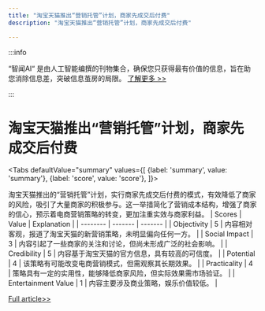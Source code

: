 ```yaml
---
title: "淘宝天猫推出“营销托管”计划，商家先成交后付费"
description: "淘宝天猫推出“营销托管”计划，商家先成交后付费"

---
```



:::info

“智闻AI“ 是由人工智能编撰的刊物集合，确保您只获得最有价值的信息，旨在助您消除信息差，突破信息茧房的局限。  [了解更多 >>](/)

:::

# 淘宝天猫推出“营销托管”计划，商家先成交后付费


<Tabs
	defaultValue="summary"
	values={[
	{label: 'summary', value: 'summary'},
	{label: 'score', value: 'score'},
]}>
<TabItem value="summary">


淘宝天猫推出的“营销托管”计划，实行商家先成交后付费的模式，有效降低了商家的风险，吸引了大量商家的积极参与。这一举措简化了营销成本结构，增强了商家的信心，预示着电商营销策略的转变，更加注重实效与商家利益。
</TabItem>
<TabItem value="score">
	| Scores     | Value   | Explanation |
	| -------- | ------- | ------- |
	| Objectivity  | 5    | 内容相对客观，报道了淘宝天猫的新营销策略，未明显偏向任何一方。    |
	| Social Impact | 3     | 内容引起了一些商家的关注和讨论，但尚未形成广泛的社会影响。    |
	| Credibility    | 5    | 内容基于淘宝天猫的官方信息，具有较高的可信度。    |
	| Potential    | 4    | 该策略有可能改变电商营销模式，但需观察其长期效果。    |
	| Practicality    | 4    | 策略具有一定的实用性，能够降低商家风险，但实际效果需市场验证。    |
	| Entertainment Value    | 1    | 内容主要涉及商业策略，娱乐价值较低。    |
</TabItem>
</Tabs>

[Full article>>](https://readhub.cn/topic/8aMGLTIriGx)
